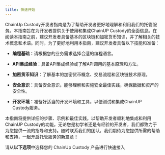 ---
title: 快速开始
---

ChainUp Custody开发者指南是为了帮助开发者更好地理解和利用我们的托管服务。本指南旨在为开发者提供关于使用和集成ChainUP Custody的全面信息。在阅读本指南之前，建议开发者具备基本的区块链和加密货币知识，并了解相关的技术概念和术语。同时，为了更好地利用本指南，建议开发者具备以下技能和准备：


* **编程基础**：请根据您的业务需求选择合适的编程语言。

* **API集成经验**：具备API集成经验或了解API调用的基本原理和方法。

* **加密货币知识**：了解基本的加密货币概念、交易流程和区块链技术原理。

* **安全意识**：具备安全意识，能够理解和实施安全最佳实践，确保数据和资产的安全性。

* **开发环境**：准备好适当的开发环境和工具，以便测试和集成ChainUP Custody服务。



本指南将提供详细的步骤、示例和最佳实践，以帮助开发者顺利地集成和利用ChainUP Custody的功能。无论您是初学者还是有经验的开发者，我们都致力于为您提供一流的指导和支持。随时联系我们的团队，我们期待为您提供所需的帮助和支持，一起开启托管服务的新篇章！

请从**以下选项**中选择您的 ChainUp Custody 产品进行快速接入


<CardGroup cols={2}>
  <Card title="统一托管" icon="map" color="#c64b36" href="/quick-start/joint-custody/download-app"></Card>
  <Card title="MPC钱包" icon="block-brick" color="#4e9be0" href="/quick-start/mpc-wallet/download-app"></Card>
</CardGroup>
